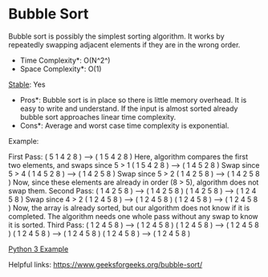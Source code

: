 =Bubble Sort=

Bubble sort is possibly the simplest sorting algorithm.
It works by repeatedly swapping adjacent elements if they are in the wrong order.

*Time Complexity*: O(N^2^)
*Space Complexity*: O(1)
[[Glossary#Stable|Stable]]: Yes
*Pros*: Bubble sort is in place so there is little memory overhead.  It is easy to write and understand. If the input is almost sorted already bubble sort approaches linear time complexity.
*Cons*: Average and worst case time complexity is exponential.

Example:

First Pass:
( 5 1 4 2 8 ) –> ( 1 5 4 2 8 )   Here, algorithm compares the first two elements, and swaps since 5 > 1
( 1 5 4 2 8 ) –> ( 1 4 5 2 8 )   Swap since 5 > 4
( 1 4 5 2 8 ) –> ( 1 4 2 5 8 )   Swap since 5 > 2
( 1 4 2 5 8 ) –> ( 1 4 2 5 8 )   Now, since these elements are already in order (8 > 5), algorithm does not swap them.
Second Pass:
( 1 4 2 5 8 ) –> ( 1 4 2 5 8 )
( 1 4 2 5 8 ) –> ( 1 2 4 5 8 )   Swap since 4 > 2
( 1 2 4 5 8 ) –> ( 1 2 4 5 8 )
( 1 2 4 5 8 ) –> ( 1 2 4 5 8 )
Now, the array is already sorted, but our algorithm does not know if it is completed. The algorithm needs one whole pass without any swap to know it is sorted.
Third Pass:
( 1 2 4 5 8 ) –> ( 1 2 4 5 8 )
( 1 2 4 5 8 ) –> ( 1 2 4 5 8 )
( 1 2 4 5 8 ) –> ( 1 2 4 5 8 )
( 1 2 4 5 8 ) –> ( 1 2 4 5 8 )

[[Examples#Bubble Sort|Python 3 Example]]

Helpful links:
https://www.geeksforgeeks.org/bubble-sort/
